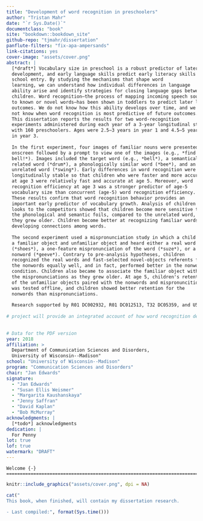 ```yaml
--- 
title: "Development of word recognition in preschoolers"
author: "Tristan Mahr"
date: "`r Sys.Date()`"
documentclass: "book"
site: "bookdown::bookdown_site"
github-repo: "tjmahr/dissertation"
panflute-filters: "fix-apa-ampersands"
link-citations: yes
cover-image: "assets/cover.png"
abstract: |
  [*draft*] Vocabulary size in preschool is a robust predictor of later language
  development, and early language skills predict early literacy skills at
  school entry. By studying the mechanisms that shape word
  learning, we can understand how individual differences in language
  ability arise and identify strategies for closing language gaps between
  children. Word recognition—the process of mapping incoming speech sounds
  to known or novel words—has been shown in toddlers to predict later language
  outcomes. We do not know how this ability develops over time, and we do
  not know when word recognition is most predictive of future outcomes.
  This dissertation reports the results for two word-recognition
  experiments administered during each year of a 3-year longitudinal study
  with 160 preschoolers. Ages were 2.5–3 years in year 1 and 4.5–5 years
  in year 3.
  
  In the first experiment, four images of familiar nouns were presented
  onscreen followed by a prompt to view one of the images (e.g., *find the
  bell!*). Images included the target word (e.g., *bell*), a semantically
  related word (*drum*), a phonologically similar word (*bee*), and an
  unrelated word (*swing*). Early differences in word recognition were
  longitudinally stable so that children who were faster and more accurate
  at age 3 were relatively fast and accurate at age 5. Moreover, word
  recognition efficiency at age 3 was a stronger predictor of age-5
  vocabulary size than concurrent (age-5) word recognition efficiency.
  These results confirm that word recognition behavior provides an
  important early predictor of vocabulary growth. Analysis of children's
  looks to the competitors showed that children become more sensitive to
  the phonological and semantic foils, compared to the unrelated word, as
  they grew older. Children become better at recognizing familiar words by
  developing connections among words.
  
  The second experiment used a mispronunciation study in which a child saw
  a familiar object and unfamiliar object and heard either a real word
  (*shoes*), a one-feature mispronunciation of the word (*suze*), or a
  nonword (*geeve*). Contrary to pre-analysis hypotheses, children
  recognized the real words and fast-selected novel-objects referents for
  the nonwords equally well, and in fact, performed better in the nonword
  condition. Children also became to associate the familiar object with
  the mispronunciations as they grew older. At age 5, children's retention
  of the unfamiliar objects paired with the nonwords and mispronuncitions
  was tested offline, and children showed better retention for the
  nonwords than mispronunciations.
  
  Research supported by R01 DC002932, R01 DC012513, T32 DC05359, and U54 HD090256.
  
# project will provide an integrated account of how word recognition develops from age 3 to age 5.
  
  
# Data for the PDF version
year: 2018
affiliation: > 
  Department of Communication Sciences and Disorders, 
  University of Wisconsin--Madison"
school: "University of Wisconsin--Madison"
program: "Communication Sciences and Disorders"
chair: "Jan Edwards"
signature: 
  - "Jan Edwards"
  - "Susan Ellis Weismer"
  - "Margarita Kaushanskaya"
  - "Jenny Saffran"
  - "David Kaplan"
  - "Bob McMurray"
acknowledgments: |
  [*todo*] acknowledgments
dedication: |
  For Penny
lot: true
lof: true
watermark: "DRAFT"
---
```


\frontmatter

```block
Welcome {-}
========================================================================

```

```r
knitr::include_graphics("assets/cover.png", dpi = NA)
```

```r
cat("
This book, when finished, will contain my dissertation research. 

- Last compiled:", format(Sys.time()))
```
